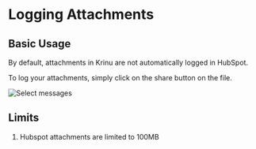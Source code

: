 # Logging Attachments

## Basic Usage 

By default, attachments in Krinu are not automatically logged in HubSpot.

To log your attachments, simply click on the share button on the file.

![Select messages](../../public/screenshots/attachment-1.png)

## Limits

1. Hubspot attachments are limited to 100MB

